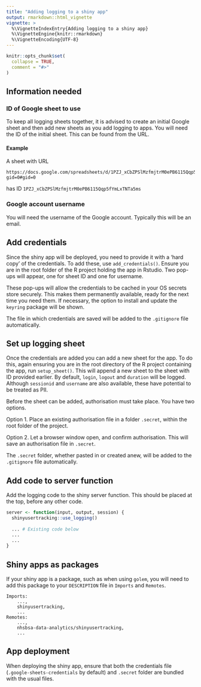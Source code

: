```yaml
---
title: "Adding logging to a shiny app"
output: rmarkdown::html_vignette
vignette: >
  %\VignetteIndexEntry{Adding logging to a shiny app}
  %\VignetteEngine{knitr::rmarkdown}
  %\VignetteEncoding{UTF-8}
---
```


```r
knitr::opts_chunk$set(
  collapse = TRUE,
  comment = "#>"
)
```

## Information needed

### ID of Google sheet to use

To keep all logging sheets together, it is advised to create an initial Google sheet and then add new sheets as you add logging to apps. You will need the ID of the initial sheet. This can be found from the URL.

#### Example

A sheet with URL 

```
https://docs.google.com/spreadsheets/d/1PZJ_xCbZPSlMzfmjtrM0ePB6115Qqp5fYmLxTNTa5ms/edit?gid=0#gid=0
```

has ID `1PZJ_xCbZPSlMzfmjtrM0ePB6115Qqp5fYmLxTNTa5ms`

### Google account username

You will need the username of the Google account. Typically this will be an email.

## Add credentials

Since the shiny app will be deployed, you need to provide it with a 'hard copy' of the credentials. To add these, use `add_credentials()`. Ensure you are in the root folder of the R project holding the app in Rstudio. Two pop-ups will appear, one for sheet ID and one for username.

These pop-ups will allow the credentials to be cached in your OS secrets store securely. This makes them permanently available, ready for the next time you need them. If necessary, the option to install and update the `keyring` package will be shown.

The file in which credentials are saved will be added to the `.gitignore` file automatically.

## Set up logging sheet

Once the credentials are added you can add a new sheet for the app. To do this, again ensuring you are in the root directory of the R project containing the app, run `setup_sheet()`. This will append a new sheet to the sheet with ID provided earlier. By default, `login`, `logout` and `duration` will be logged. Although `sessionid` and `username` are also available, these have potential to be treated as PII.

Before the sheet can be added, authorisation must take place. You have two options.

Option 1. Place an existing authorisation file in a folder `.secret`, within the root folder of the project.

Option 2. Let a browser window open, and confirm authorisation. This will save an authorisation file in `.secret`.

The `.secret` folder, whether pasted in or created anew, will be added to the `.gitignore` file automatically.

## Add code to server function

Add the logging code to the shiny server function. This should be placed at the top, before any other code.

``` r
server <- function(input, output, session) {
  shinyusertracking::use_logging()
  
  ... # Existing code below
  ...
  ...
}
```

## Shiny apps as packages

If your shiny app is a package, such as when using `golem`, you will need to add this package to your `DESCRIPTION` file in `Imports` and `Remotes`.

```
Imports:
    ...,
    shinyusertracking,
    ...
Remotes:
    ...,
    nhsbsa-data-analytics/shinyusertracking,
    ...
```

## App deployment

When deploying the shiny app, ensure that both the credentials file (`.google-sheets-credentials` by default) and `.secret` folder are bundled with the usual files.

